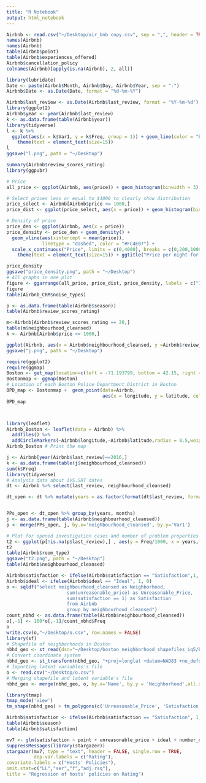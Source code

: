 ```yaml
---
title: "R Notebook"
output: html_notebook
---
```


```r
Airbnb <- read.csv("~/Desktop/air_bnb copy.csv", sep = ",", header = TRUE, stringsAsFactors=FALSE)
names(Airbnb)
names(Airbnb)
table(Airbnb$point)
table(Airbnb$experiences_offered)
Airbnb$cancellation_policy
colnames(Airbnb)[apply(is.na(Airbnb), 2, all)]
```

```r
library(lubridate)
Date <- paste(Airbnb$Month, Airbnb$Day, Airbnb$Year, sep = "-")
Airbnb$Date <- as.Date(Date, format = "%d-%m-%Y")

Airbnb$last_review <- as.Date(Airbnb$last_review, format = "%Y-%m-%d")
library(ggplot2)
Airbnb$year <- year(Airbnb$last_review)
k <- as.data.frame(table(Airbnb$year))
library(tidyverse) 
l <- k %>%
  ggplot(aes(x = k$Var1, y = k$Freq, group = 1)) + geom_line(color = "blue") +theme_bw()+xlab("Years") + ylab("Number of Airbnb Bookings") + ggtitle("Number of Airbnb booking during time in Boston") + 
    theme(text = element_text(size=15))
l
ggsave("l.png", path = "~/Desktop")
```
```r
summary(Airbnb$review_scores_rating)
library(ggpubr)

# Price 
all_price <- ggplot(Airbnb, aes(price)) + geom_histogram(binwidth = 3) + theme_bw()

# Select prices less or equal to $1000 to clearly show distribution
price_select <- Airbnb[Airbnb$price <= 1000,]
price_dist <- ggplot(price_select, aes(x = price)) + geom_histogram(binwidth = 5) + theme_bw()

# Density of price
price_den <- ggplot(Airbnb, aes(x = price))
price_density <- price_den + geom_density() +
  geom_vline(aes(xintercept = mean(price)), 
             linetype = "dashed", color = "#FC4E07") +
  scale_x_continuous("Price", limits = c(0,4000), breaks = c(0,200,1000, 2000,3000,4000)) + theme_bw() + 
    theme(text = element_text(size=15)) + ggtitle("Price per night for all Airbnb listings")

price_density
ggsave("price_density.png", path = "~/Desktop")
# All graphs in one plot
figure <- ggarrange(all_price, price_dist, price_density, labels = c("1", "2", "3"),ncol = 3, nrow = 1)
figure
table(Airbnb_CRM$noise_types)
```

```r
p <- as.data.frame(table(Airbnb$season))
table(Airbnb$review_scores_rating)

m<-Airbnb[Airbnb$review_scores_rating == 20,]
table(m$neighbourhood_cleansed)
k <- Airbnb[Airbnb$price <= 1000,]

ggplot(Airbnb, aes(x = Airbnb$neighbourhood_cleansed, y =Airbnb$review_scores_rating)) + geom_bar(stat = "summary", fun.y='min')
ggsave("j.png", path = "~/Desktop")
```

```r
require(ggplot2)
require(ggmap)
Boston <- get_map(location=c(left = -71.193799, bottom = 42.15, right = -70.985746, top = 42.5))
Bostonmap <- ggmap(Boston)
# Location of each Boston Police Department District in Boston
BPD_map <- Bostonmap +  geom_point(data=Airbnb, 
                                   aes(x = longitude, y = latitude, color = room_type), size=0.5) 
BPD_map



library(leaflet)
Airbnb_Boston <- leaflet(data = Airbnb) %>%
  addTiles() %>%  
  addCircleMarkers(~Airbnb$longitude,~Airbnb$latitude,radius = 0.5,weight = 0.5, color='blue') 
Airbnb_Boston # Print the map

j <- Airbnb[year(Airbnb$last_review)==2016,]
k <- as.data.frame(table(j$neighbourhood_cleansed))
sum(k$Freq)
library(tidyverse)
# Analysis data about IVS.SRT dates
dt <- Airbnb %>% select(last_review, neighbourhood_cleansed)

dt_open <- dt %>% mutate(years = as.factor(format(dt$last_review, format = "%Y")), months = as.factor(format(dt$last_review, format = "%m")))


PPs_open <- dt_open %>% group_by(years, months)
j <- as.data.frame(table(Airbnb$neighbourhood_cleansed))
p <- merge(PPs_open, j, by.x='neighbourhood_cleansed', by.y='Var1')

# Plot for opened investigation cases and number of problem properties in each month and year for those cases
t2 <- ggplot(p[!is.na(p$last_review),] , aes(y = Freq/1000, x = years, alpha = Freq, fill = months, color = months)) + geom_bar(stat="identity") + ggtitle("Season of booked Airbnb listings during years") + xlab("Year") + ylab("Number of Airbnb listings were booked") + theme_bw()
t2
table(Airbnb$room_type)
ggsave("t2.png", path = "~/Desktop")
table(Airbnb$neighbourhood_cleansed)
```


```r
Airbnb$satisfaction <- ifelse(Airbnb$satisfaction == "Satisfaction",1, 0)
Airbnb$ideal <- ifelse(Airbnb$ideal == "Ideal", 1, 0)
o <- sqldf("select neighbourhood_cleansed as Neighborhood,
                      sum(unreasonable_price) as Unreasonable_Price,
                      sum(satisfaction == 1) as Satisfaction
                      from Airbnb
                      group by neighbourhood_cleansed")
count_nbhd <- as.data.frame(table(Airbnb$neighbourhood_cleansed))
o[,-1] <- 100*o[,-1]/count_nbhd$Freq
o
write.csv(o,"~/Desktop/o.csv", row.names = FALSE)
library(sf)
# Shapefile of neighborhoods in Boston
nbhd_geo <- st_read(dsn="~/Desktop/boston_neighborhood_shapefiles_iq5/boston_neighborhood_shapefiles_iq5.shp")
# Convert coordinate system
nbhd_geo <- st_transform(nbhd_geo, "+proj=longlat +datum=NAD83 +no_defs")
# Importing latent variables's file
o <- read.csv("~/Desktop/o.csv")
# Merging shapefile and latent variable's file
nbhd_geo <- merge(nbhd_geo, o, by.x='Name', by.y = 'Neighborhood',all.x=TRUE)

library(tmap)
tmap_mode('view')
tm_shape(nbhd_geo) + tm_polygons(c('Unreasonable_Price', 'Satisfaction'), palette=list("seq", "Blues") , style = "jenks") + tm_view(alpha = 0.85,view.legend.position = c("right", "bottom")) + tm_facets(nrow=1,ncol=2)

Airbnb$satisfaction <- ifelse(Airbnb$satisfaction == "Satisfaction", 1,0)
table(Airbnb$season)
table(Airbnb$satisfaction)

mv7 <- glm(satisfaction ~ point + unreasonable_price + ideal + number_of_reviews + price, data = Airbnb, family = "binomial")
suppressMessages(library(stargazer)) 
stargazer(mv7, type = "text", header = FALSE, single.row = TRUE,
          dep.var.labels = c("Rating"),
covariate.labels = c("Hosts' Policies"), 
omit.stat=c("LL","ser","f","adj.rsq"),
title = "Regression of hosts' policies on Rating")
```

